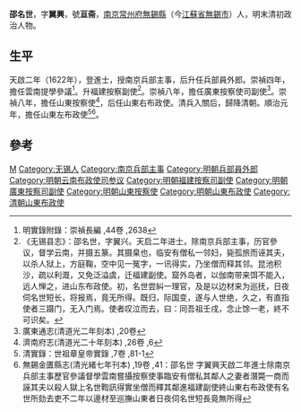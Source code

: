 '''邵名世'''，字'''翼興'''，號'''亘斋'''，[[南京|南京]][[常州府|常州府]][[無錫縣|無錫縣]]（今[[江蘇省|江蘇省]][[無錫市|無錫市]]）人，明末清初政治人物。

==生平==
天啟二年（1622年），登進士，授南京兵部主事，后升任兵部員外郎。崇禎四年，擔任雲南提學參議<ref>明實錄附錄：崇禎長編 ,44卷 ,2638</ref>。升福建按察副使<ref>《无锡县志》：邵名世，字翼兴。天启二年进士，除南京兵部主事，历官參议，督学云南，并摄五篆。其摄臬也，临安有僧私一邻妇，毙孤旅而诬其夫，以杀人狱上，方庭鞠，空中见一冤字，一讯得实，乃坐僧而释其邻。昆池积沙，疏以利溉，又免泛溢虞，迁福建副使。窟外岛者，以伽南带来饵不能入，远人惮之，进山东布政使。初，名世尝糾一理官，及是以边材来为巡抚，日夜伺名世短长，将报焉，竟无所得。既归，际国变，遂与人世绝，久之，有直指使者三蹑门，无入门焉。使者叹泣而去，曰：同吾祖壬戌，念止馀一老，終不可识矣。</ref>。崇禎八年，擔任廣東按察使司副使<ref>廣東通志(清道光二年刻本) ,20卷</ref>。崇禎八年，擔任山東按察使<ref>濟南府志(清道光二十年刻本) ,26卷 ,6</ref>，后任山東右布政使。清兵入關后，歸降清朝。順治元年，擔任山東左布政使<ref>清實錄：世祖章皇帝實錄 ,7卷 ,81-1</ref><ref>無錫金匱縣志(清光緒七年刊本) ,19卷 ,41：邵名世 字翼興天啟二年進士除南京兵部主事歷官參議督學雲南嘗攝按察使事臨安有僧私其鄰人之妻者潛斃一商而誣其夫以殺人獄上名世鞫訊得實坐僧而釋其鄰進福建副使終山東右布政使有名世所劾去吏不二年以邊材至巡撫山東者日夜伺名世短長竟無所得</ref>。

==參考==
{{reflist|2}}
{{start box}}
{{s-off}}
{{succession box|首任|[[董宗聖|董宗聖]]|清朝[[山東|山東]]左[[布政使|布政使]]|順治元年(1644年)－順治四年(1647年)}}
{{end box}}

{{天啓二年壬戌科殿試金榜}}

{{Authority control}}

{{DEFAULTSORT:Shao邵}}
[[Category:邵姓|M]]
[[Category:无锡人|Category:无锡人]]
[[Category:南京兵部主事|Category:南京兵部主事]]
[[Category:明朝兵部員外郎|Category:明朝兵部員外郎]]
[[Category:明朝云南布政使司参议|Category:明朝云南布政使司参议]]
[[Category:明朝福建按察司副使|Category:明朝福建按察司副使]]
[[Category:明朝廣東按察司副使|Category:明朝廣東按察司副使]]
[[Category:明朝山東按察使|Category:明朝山東按察使]]
[[Category:明朝山東布政使|Category:明朝山東布政使]]
[[Category:清朝山東布政使|Category:清朝山東布政使]]


{{清朝人物小作品}}